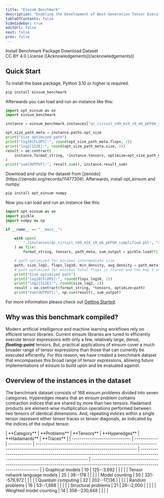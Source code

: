 ---
title: "Einsum Benchmark"
description: "Enabling the Development of Next-Generation Tensor Execution Engines"
tableOfContents: false
hideSidebar: true
editUrl: false
next: false
prev: false
---


<div class="text-center">
<div class="mt-0">
<LinkButton href="/guides/gettingstarted">Install Benchmark Package</LinkButton>
<LinkButton icon="external" href="https://zenodo.org/record/11477304" variant='secondary'>Download Dataset</LinkButton>
</div>
<p style="margin-top:0;">CC BY 4.0 License ([Acknowledgements](/acknowledgements))</p>

## Quick Start

<Tabs>
<TabItem label="Python Package" >
To install the base package, Python 3.10 or higher is required.

```bash
pip install einsum_benchmark
```

Afterwards you can load and run an instance like this:

```python
import opt_einsum as oe
import einsum_benchmark

instance = einsum_benchmark.instances["qc_circuit_n49_m14_s9_e6_pEFGH_simplified"]

opt_size_path_meta = instance.paths.opt_size
print("Size optimized path")
print("log10[FLOPS]:", round(opt_size_path_meta.flops, 2))
print("log2[SIZE]:", round(opt_size_path_meta.size, 2))
result = oe.contract(
    instance.format_string, *instance.tensors, optimize=opt_size_path_meta.path
)
print("sum[OUTPUT]:", result.sum(), instance.result_sum)
```
</TabItem>
<TabItem label="Raw Dataset" >
Download and unzip the dataset from [zenodo](https://zenodo.org/records/11477304). Afterwards, install opt_einsum and numpy.

```bash
pip install opt_einsum numpy
```

Now you can load and run an instance like this:

```python
import opt_einsum as oe
import pickle
import numpy as np

if __name__ == "__main__":

    with open(
        "./instances/qc_circuit_n49_m14_s9_e6_pEFGH_simplified.pkl", "rb"
    ) as file:
        format_string, tensors, path_meta, sum_output = pickle.load(file)

    # path optimized for minimal intermediate size
    path, size_log2, flops_log10, min_density, avg_density = path_meta[0]
    # path optimized for minimal total flops is stored und the key 1 in path_meta
    print("Size optimized path")
    print("log10[FLOPS]:", round(flops_log10, 2))
    print("log2[SIZE]:", round(size_log2, 2))
    result = oe.contract(format_string, *tensors, optimize=path)
    print("sum[OUTPUT]:", np.sum(result), sum_output)
```
</TabItem>
</Tabs>

For more information please check out [Getting Started](/guides/gettingstarted).

## Why was this benchmark compiled?

Modern artificial intelligence and machine learning workflows rely on efficient tensor libraries.
Current einsum libraries are tuned to efficiently execute tensor expressions with only a few, relatively large, dense, **_floating-point_** tensors.
But, practical applications of einsum cover a much broader range of tensor expressions than those that can currently be executed efficiently.
For this reason, we have created a benchmark dataset that encompasses this broad range of
tensor expressions, allowing future implementations of einsum to build upon and
be evaluated against.

## Overview of the instances in the dataset

The benchmark dataset consists of 168 einsum problems divided into seven categories.
Hyperedges means that an einsum problem contains contraction indices that are shared by more than two tensors.
Hadamard products are element-wise multiplication operations performed between two tensors of identical dimensions.
And, repeating indices within a single tensor represent either tensor traces or tensor diagonals, as indicated by the indices of the output tensor.

<div class="mx-auto min-w-96 md:w-10/12 lg:w-3/4 ">
| **Category**                   | **Problems** | **Tensors**  | **Hyperedges**                                                                                                                    | **Hadamards**                                                                                                                     | **Traces**                                                                                                                        |
| ------------------------------ | ------------ | ------------ | --------------------------------------------------------------------------------------------------------------------------------- | --------------------------------------------------------------------------------------------------------------------------------- | --------------------------------------------------------------------------------------------------------------------------------- |
| Graphical models               | 10           | 125--3,692   | <Icon name="approve-check" color="green" class="mx-auto" /> | <Icon name="close" color="red" class="mx-auto" />    | <Icon name="close" color="red" class="mx-auto" />    |
| Tensor network language models | 25           | 38--178      | <Icon name="close" color="red" class="mx-auto" />    | <Icon name="close" color="red" class="mx-auto" />    | <Icon name="close" color="red" class="mx-auto" />    |
| Model counting                 | 50           | 331--579,972 | <Icon name="approve-check" color="green" class="mx-auto" />| <Icon name="approve-check" color="green" class="mx-auto" />| <Icon name="approve-check" color="green" class="mx-auto" />|
| Quantum computing              | 32           | 202--17,136  | <Icon name="approve-check" color="green" class="mx-auto" />| <Icon name="approve-check" color="green" class="mx-auto" />| <Icon name="close" color="red" class="mx-auto" />    |
| Random problems                | 16           | 53--1,668    | <Icon name="approve-check" color="green" class="mx-auto" />| <Icon name="approve-check" color="green" class="mx-auto" />| <Icon name="approve-check" color="green" class="mx-auto" />|
| Structural problems            | 21           | 26--2,000    | <Icon name="close" color="red" class="mx-auto" />    | <Icon name="close" color="red" class="mx-auto" />    | <Icon name="close" color="red" class="mx-auto" />    |
| Weighted model counting        | 14           | 358--230,848 | <Icon name="approve-check" color="green" class="mx-auto" />| <Icon name="approve-check" color="green" class="mx-auto" />| <Icon name="approve-check" color="green" class="mx-auto" />|
</div>
</div>